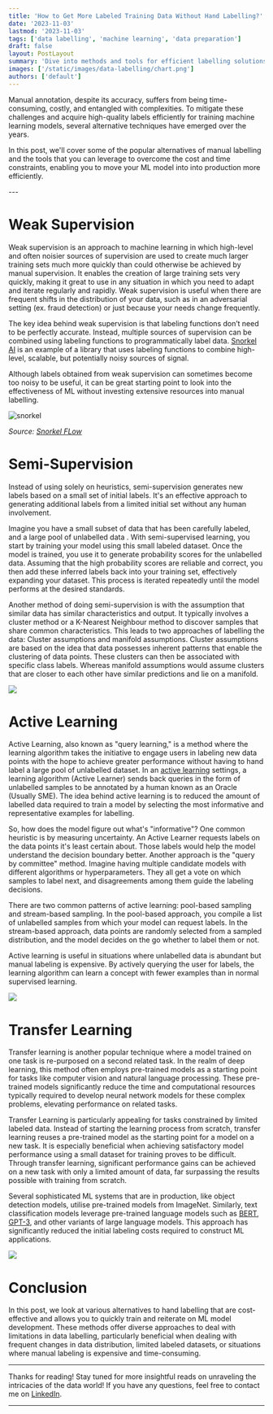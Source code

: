 ```yaml
---
title: 'How to Get More Labeled Training Data Without Hand Labelling?'
date: '2023-11-03'
lastmod: '2023-11-03'
tags: ['data labelling', 'machine learning', 'data preparation']
draft: false
layout: PostLayout
summary: 'Dive into methods and tools for efficient labelling solutions that go beyond hand labelling'
images: ['/static/images/data-labelling/chart.png']
authors: ['default']
---
```


Manual annotation, despite its accuracy, suffers from being time-consuming, costly, and entangled with complexities. To mitigate these challenges and acquire high-quality labels efficiently for training machine learning models, several alternative techniques have emerged over the years.

In this post, we'll cover some of the popular alternatives of manual labelling and the tools that you can leverage to overcome the cost and time constraints, enabling you to move your ML model into into production more efficiently.

<TOCInline toc={props.toc} />
---

# Weak Supervision

Weak supervision is an approach to machine learning in which high-level and often noisier sources of supervision are used to create much larger training sets much more quickly than could otherwise be achieved by manual supervision. It enables the creation of large training sets very quickly, making it great to use in any situation in which you need to adapt and iterate regularly and rapidly. Weak supervision is useful when there are frequent shifts in the distribution of your data, such as in an adversarial setting (ex. fraud detection) or just because your needs change frequently. 

The key idea behind weak supervision is that labeling functions don’t need to be perfectly accurate. Instead, multiple sources of supervision can be combined using labeling functions to programmatically label data. [Snorkel AI](https://www.snorkel.org) is an example of a library that uses labeling functions to combine high-level, scalable, but potentially noisy sources of signal. 

Although labels obtained from weak supervision can sometimes become too noisy to be useful, it can be great starting point to look into the effectiveness of ML without investing extensive resources into manual labelling.

![snorkel](/static/images/data-labelling/snorkel-flow.jpeg)

*Source: [Snorkel FLow](https://www.youtube.com/watch?app=desktop&v=hoszPGTW8bY&ab_channel=SnorkelAI)*

# Semi-Supervision 

Instead of using solely on heuristics, semi-supervision generates new labels based on a small set of initial labels. It's an effective approach to generating additional labels from a limited initial set without any human involvement.

Imagine you have a small subset of data that has been carefully labeled, and a large pool of unlabelled data . With semi-supervised learning, you start by training your model using this small labeled dataset. Once the model is trained, you use it to generate probability scores for the unlabelled data. Assuming that the high probability scores are reliable and correct, you then add these inferred labels back into your training set, effectively expanding your dataset. This process is iterated repeatedly until the model performs at the desired standards.

Another method of doing semi-supervision is with the assumption that similar data has similar characteristics and output. It typically involves a cluster method or a K-Nearest Neighbour method to discover samples that share common characteristics. This leads to two approaches of labelling the data: Cluster assumptions and manifold assumptions. Cluster assumptions are based on the idea that data possesses inherent patterns that enable the clustering of data points. These clusters can then be associated with specific class labels. 
Whereas manifold assumptions would assume clusters that are closer to each other have similar predictions and lie on a manifold.

![](/static/images/data-labelling/semi-supervised.png)


# Active Learning

Active Learning, also known as "query learning," is a method where the learning algorithm takes the initiative to engage users in labeling new data points with the hope to achieve greater performance without having to hand label a large pool of unlabelled dataset. In an [active learning](https://burrsettles.com/pub/settles.activelearning.pdf) settings, a learning algorithm (Active Learner) sends back queries in the form of unlabelled samples to be annotated by a human known as an Oracle (Usually SME). The idea behind active learning is to reduced the amount of labelled data required to train a model by selecting the most informative and representative examples for labelling.

So, how does the model figure out what's "informative"? One common heuristic is by measuring uncertainty. An Active Learner requests labels on the data points it's least certain about. Those labels would help the model understand the decision boundary better. Another approach is the "query by committee" method. Imagine having multiple candidate models with different algorithms or hyperparameters. They all get a vote on which samples to label next, and disagreements among them guide the labeling decisions.

There are two common patterns of active learning: pool-based sampling and stream-based sampling. In the pool-based approach, you compile a list of unlabelled samples from which your model can request labels. In the stream-based approach, data points are randomly selected from a sampled distribution, and the model decides on the go whether to label them or not.

Active learning is useful in situations where unlabelled data is abundant but manual labeling is expensive. By actively querying the user for labels, the learning algorithm can learn a concept with fewer examples than in normal supervised learning. 

![](/static/images/data-labelling/active-learning.png)

# Transfer Learning

Transfer learning is another popular technique where a model trained on one task is re-purposed on a second related task. In the realm of deep learning, this method often employs pre-trained models as a starting point for tasks like computer vision and natural language processing. These pre-trained models significantly reduce the time and computational resources typically required to develop neural network models for these complex problems, elevating performance on related tasks.

Transfer Learning is particularly appealing for tasks constrained by limited labeled data. Instead of starting the learning process from scratch, transfer learning reuses a pre-trained model as the starting point for a model on a new task. It is especially beneficial when achieving satisfactory model performance using a small dataset for training proves to be difficult. Through transfer learning, significant performance gains can be achieved on a new task with only a limited amount of data, far surpassing the results possible with training from scratch.

Several sophisticated ML systems that are in production, like object detection models, utilise pre-trained models from ImageNet. Similarly, text classification models leverage pre-trained language models such as [BERT](https://arxiv.org/abs/1810.04805), [GPT-3](https://arxiv.org/abs/2005.14165v4), and other variants of large language models. This approach has significantly reduced the initial labeling costs required to construct ML applications.

![](/static/images/data-labelling/transfer-learning.png)

# Conclusion

In this post, we look at various alternatives to hand labelling that are cost-effective and allows you to quickly train and reiterate on ML model development. 
These methods offer diverse approaches to deal with limitations in data labelling, particularly beneficial when dealing with frequent changes in data distribution, limited labeled datasets, or situations where manual labeling is expensive and time-consuming. 

---

Thanks for reading! Stay tuned for more insightful reads on unraveling the intricacies of the data world! If you have any questions, feel free to contact me on [LinkedIn](https://www.linkedin.com/in/nischaythapa/).

---